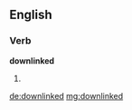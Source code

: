 ==English==

===Verb===
'''downlinked'''

# {{past of|[[downlink]]}}

[[de:downlinked]]
[[mg:downlinked]]